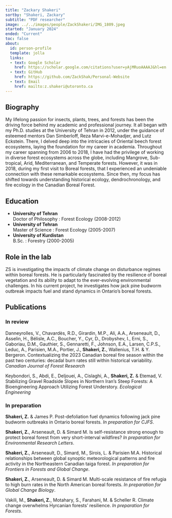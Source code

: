 ```yaml
---
title: "Zackary Shakeri"
sortby: "Shakeri, Zackary"
subtitle: "PDF researcher"
image: ../../images/people/ZackShakeri/IMG_1809.jpeg
started: "January 2024"
ended: "Current"
toc: false
about:
  id: person-profile
  template: jolla
  links:
  - text: Google Scholar
    href: https://scholar.google.com/citations?user=yAjMRuoAAAAJ&hl=en  
  - text: GitHub
    href: https://github.com/ZackShak/Personal-Website
  - text: Email
    href: mailto:z.shakeri@utoronto.ca
---
```


::: {#person-profile}
:::
## Biography

My lifelong passion for insects, plants, trees, and forests has been the driving force behind my academic and professional journey. It all began with my Ph.D. studies at the University of Tehran in 2012, under the guidance of esteemed mentors Dan Simberloff, Reza Marvi-e-Mohadjer, and Lutz Eckstein. There, I delved deep into the intricacies of Oriental beech forest ecosystems, laying the foundation for my career in academia.
Throughout my career spanning from 2006 to 2018, I have had the privilege of working in diverse forest ecosystems across the globe, including Mangrove, Sub-tropical, Arid, Mediterranean, and Temperate forests. However, it was in 2018, during my first visit to Boreal forests, that I experienced an undeniable connection with these remarkable ecosystems. Since then, my focus has shifted towards understanding historical ecology, dendrochronology, and fire ecology in the Canadian Boreal Forest. 

## Education

-   **University of Tehran**<br /> Doctor of Philosophy : Forest Ecology (2008-2012)
-   **University of Tehran**<br /> Master of Science : Forest Ecology (2005-2007)
-   **University of Kurdistan**<br /> B.Sc. : Forestry (2000-2005)


## Role in the lab

ZS is investigating the impacts of climate change on disturbance regimes within boreal forests. He is particularly fascinated by the resilience of boreal vegetation and its ability to adapt to the ever-evolving environmental challenges. In his current project, he investigates how jack pine budworm outbreak impacts fuel and stand dynamics in Ontario's boreal forests. 

## Publications
### In review
Danneyrolles, V., Chavardès, R.D., Girardin, M.P., Ali, A.A., Arseneault, D., Asselin, H., Bélisle, A.C., Boucher, Y., Cyr, D., Drobyshev, I., Erni, S., Gaboriau, D.M., Gauthier, S., Gennaretti, F., Johnson, E.A., Larsen, C.P.S., Leduc, A., Parisien, M.A., Portier, J., **Shakeri, Z.**, Wallenius, T.H. & Y. Bergeron. Contextualizing the 2023 Canadian boreal fire season within the past two centuries: decadal burn rates still within historical variability. _Canadian Journal of Forest Research_

Keybondori, S., Abdi, E., Deljouei, A., Cislaghi, A., **Shakeri, Z.** & Etemad, V. Stabilizing Gravel Roadside Slopes in Northern Iran's Steep Forests: A Bioengineering Approach Utilizing Forest Understory. _Ecological Engineering_ 

### In preparation 
**Shakeri, Z.** & James P. Post-defoliation fuel dynamics following jack pine budworm outbreaks in Ontario boreal forests. _In preparation for CJFS_.

**Shakeri, Z.**, Arseneault, D. & Simard M. Is self-resistance strong enough to protect boreal forest from very short-interval wildfires? _In preparation for Environmental Research Letters_.

**Shakeri, Z.**, Arseneault, D., Simard, M., Sirois, L. & Parisien M.A. Historical relationships between global synoptic meteorological patterns and fire activity in the Northeastern Canadian taiga forest. _In preparation for Frontiers in Forests and Global Change_.
	
**Shakeri, Z.**, Arseneault, D. & Simard M. Multi-scale resistance of fire refugia to high burn rates in the North American boreal forests. _In preparation for Global Change Biology_.
	
Vakili, M., **Shakeri, Z.**, Motahary, S., Farahani, M. & Scheller R. Climate change overwhelms Hyrcanian forests' resilience. _In preparation for Forests_.
 

